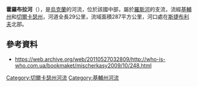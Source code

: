 {{no footnotes|time=2015-09-15T01:59:57+00:00}}
'''霍羅布拉河'''（{{lang-uk|Хоробра}}），是[[烏克蘭|烏克蘭]]的河流，位於該國中部，屬於[[羅斯河|羅斯河]]的支流，流經[[基輔州|基輔州]]和[[切爾卡瑟州|切爾卡瑟州]]，河道全長29公里，流域面積287平方公里，河口處在[[斯捷布利夫|斯捷布利夫]]北部。

==參考資料==
* https://web.archive.org/web/20110527032809/http://who-is-who.com.ua/bookmaket/mischerkasy2009/10/248.html

{{DEFAULTSORT:Хоробра}}
[[Category:切爾卡瑟州河流|Category:切爾卡瑟州河流]]
[[Category:基輔州河流|Category:基輔州河流]]


{{Ukraine-river-stub}}